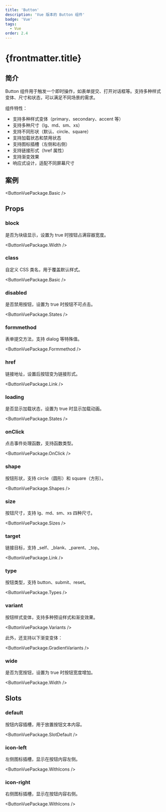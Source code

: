 ```yaml
---
title: 'Button'
description: 'Vue 版本的 Button 组件'
badge: 'Vue'
tags:
  - Vue
order: 2.4
---
```



# {frontmatter.title}

## 简介

Button 组件用于触发一个即时操作，如表单提交、打开对话框等。支持多种样式变体、尺寸和状态，可以满足不同场景的需求。

组件特性：

- 支持多种样式变体（primary、secondary、accent 等）
- 支持多种尺寸（lg、md、sm、xs）
- 支持不同形状（默认、circle、square）
- 支持加载状态和禁用状态
- 支持图标插槽（左侧和右侧）
- 支持链接形式（href 属性）
- 支持渐变效果
- 响应式设计，适配不同屏幕尺寸

## 案例

<ButtonVuePackage.Basic />

## Props

### block

是否为块级显示，设置为 true 时按钮占满容器宽度。

<ButtonVuePackage.Width />

### class

自定义 CSS 类名，用于覆盖默认样式。

<ButtonVuePackage.Basic />

### disabled

是否禁用按钮，设置为 true 时按钮不可点击。

<ButtonVuePackage.States />

### formmethod

表单提交方法，支持 dialog 等特殊值。

<ButtonVuePackage.Formmethod />

### href

链接地址，设置后按钮变为链接形式。

<ButtonVuePackage.Link />

### loading

是否显示加载状态，设置为 true 时显示加载动画。

<ButtonVuePackage.States />

### onClick

点击事件处理函数，支持函数类型。

<ButtonVuePackage.OnClick />

### shape

按钮形状，支持 circle（圆形）和 square（方形）。

<ButtonVuePackage.Shapes />

### size

按钮尺寸，支持 lg、md、sm、xs 四种尺寸。

<ButtonVuePackage.Sizes />

### target

链接目标，支持 _self、_blank、_parent、_top。

<ButtonVuePackage.Link />

### type

按钮类型，支持 button、submit、reset。

<ButtonVuePackage.Types />

### variant

按钮样式变体，支持多种预设样式和渐变效果。

<ButtonVuePackage.Variants />

此外，还支持以下渐变变体：

<ButtonVuePackage.GradientVariants />

### wide

是否为宽按钮，设置为 true 时按钮宽度增加。

<ButtonVuePackage.Width />

## Slots

### default

按钮内容插槽，用于放置按钮文本内容。

<ButtonVuePackage.SlotDefault />

### icon-left

左侧图标插槽，显示在按钮内容左侧。

<ButtonVuePackage.WithIcons />

### icon-right

右侧图标插槽，显示在按钮内容右侧。

<ButtonVuePackage.WithIcons />
